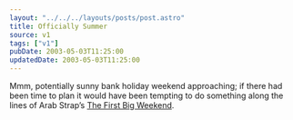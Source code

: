```yaml
---
layout: "../../../layouts/posts/post.astro"
title: Officially Summer
source: v1
tags: ["v1"]
pubDate: 2003-05-03T11:25:00
updatedDate: 2003-05-03T11:25:00
---
```


Mmm, potentially sunny bank holiday weekend approaching; if there had been time to plan it would have been tempting to do something along the lines of Arab Strap&#8217;s [The First Big Weekend][1].

[1]: http://www.arabstrap.co.uk/content/lyrics/the_week_never_starts.html#track8 "Arab Strap Lyrics: The First Big Weekend"
